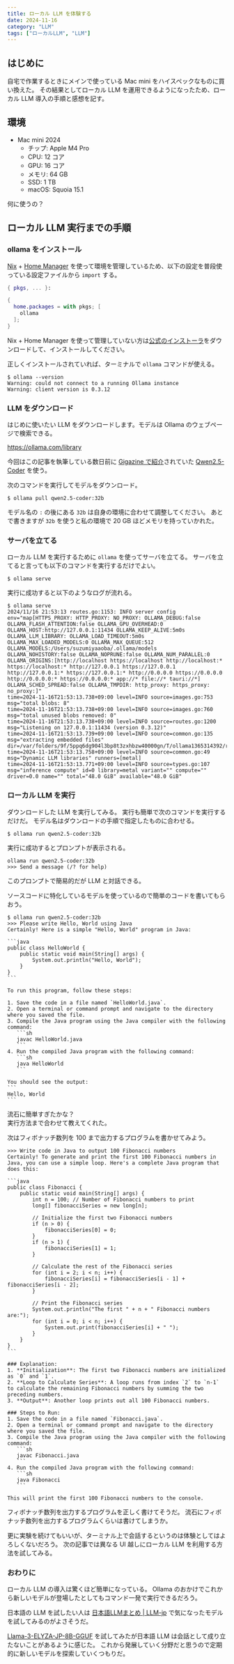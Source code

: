 ```yaml
---
title: ローカル LLM を体験する
date: 2024-11-16
category: "LLM"
tags: ["ローカルLLM", "LLM"]
---
```


## はじめに

自宅で作業するときにメインで使っている Mac mini をハイスペックなものに買い換えた。
その結果としてローカル LLM を運用できるようになったため、ローカル LLM 導入の手順と感想を記す。

## 環境

- Mac mini 2024
  - チップ: Apple M4 Pro
  - CPU: 12 コア
  - GPU: 16 コア
  - メモリ: 64 GB
  - SSD: 1 TB
  - macOS: Squoia 15.1

何に使うの？

## ローカル LLM 実行までの手順

### ollama をインストール

[Nix](https://nixos.org/) + [Home Manager](https://nix-community.github.io/home-manager/) を使って環境を管理しているため、以下の設定を普段使っている設定ファイルから `import` する。

```nix
{ pkgs, ... }:

{
  home.packages = with pkgs; [
    ollama
  ];
}
```

Nix + Home Manager を使って管理していない方は[公式のインストーラ](https://ollama.com/download)をダウンロードして、インストールしてください。

正しくインストールされていれば、ターミナルで `ollama` コマンドが使える。

 ```shell
$ ollama --version
Warning: could not connect to a running Ollama instance
Warning: client version is 0.3.12
 ```

### LLM をダウンロード

はじめに使いたい LLM をダウンロードします。モデルは Ollama のウェブページで検索できる。

https://ollama.com/library

今回はこの記事を執筆している数日前に [Gigazine で紹介](https://gigazine.net/news/20241114-qwen2-5-coder-32b-released/)されていた [Qwen2.5-Coder](https://gigazine.net/news/20241114-qwen2-5-coder-32b-released/) を使う。

次のコマンドを実行してモデルをダウンロード。

```shell
$ ollama pull qwen2.5-coder:32b
```

モデル名の `:` の後にある `32b` は自身の環境に合わせて調整してください。
あとで書きますが `32b` を使うと私の環境で 20 GB ほどメモリを持っていかれた。

### サーバを立てる

ローカル LLM を実行するために `ollama` を使ってサーバを立てる。
サーバを立てると言っても以下のコマンドを実行するだけでよい。

```shell
$ ollama serve
```

実行に成功すると以下のようなログが流れる。

```shell
$ ollama serve
2024/11/16 21:53:13 routes.go:1153: INFO server config env="map[HTTPS_PROXY: HTTP_PROXY: NO_PROXY: OLLAMA_DEBUG:false OLLAMA_FLASH_ATTENTION:false OLLAMA_GPU_OVERHEAD:0 OLLAMA_HOST:http://127.0.0.1:11434 OLLAMA_KEEP_ALIVE:5m0s OLLAMA_LLM_LIBRARY: OLLAMA_LOAD_TIMEOUT:5m0s OLLAMA_MAX_LOADED_MODELS:0 OLLAMA_MAX_QUEUE:512 OLLAMA_MODELS:/Users/suzumiyaaoba/.ollama/models OLLAMA_NOHISTORY:false OLLAMA_NOPRUNE:false OLLAMA_NUM_PARALLEL:0 OLLAMA_ORIGINS:[http://localhost https://localhost http://localhost:* https://localhost:* http://127.0.0.1 https://127.0.0.1 http://127.0.0.1:* https://127.0.0.1:* http://0.0.0.0 https://0.0.0.0 http://0.0.0.0:* https://0.0.0.0:* app://* file://* tauri://*] OLLAMA_SCHED_SPREAD:false OLLAMA_TMPDIR: http_proxy: https_proxy: no_proxy:]"
time=2024-11-16T21:53:13.738+09:00 level=INFO source=images.go:753 msg="total blobs: 8"
time=2024-11-16T21:53:13.738+09:00 level=INFO source=images.go:760 msg="total unused blobs removed: 0"
time=2024-11-16T21:53:13.738+09:00 level=INFO source=routes.go:1200 msg="Listening on 127.0.0.1:11434 (version 0.3.12)"
time=2024-11-16T21:53:13.739+09:00 level=INFO source=common.go:135 msg="extracting embedded files" dir=/var/folders/9f/5ppq6dg904l3bp8t3zxhbzw40000gn/T/ollama1365314392/runners
time=2024-11-16T21:53:13.758+09:00 level=INFO source=common.go:49 msg="Dynamic LLM libraries" runners=[metal]
time=2024-11-16T21:53:13.771+09:00 level=INFO source=types.go:107 msg="inference compute" id=0 library=metal variant="" compute="" driver=0.0 name="" total="48.0 GiB" available="48.0 GiB"
```

### ローカル LLM を実行

ダウンロードした LLM を実行してみる。
実行も簡単で次のコマンドを実行するだけだ。
モデル名はダウンロードの手順で指定したものに合わせる。

```shell
$ ollama run qwen2.5-coder:32b
```

実行に成功するとプロンプトが表示される。

```shell
ollama run qwen2.5-coder:32b
>>> Send a message (/? for help)
```

このプロンプトで簡易的だが LLM と対話できる。

ソースコードに特化しているモデルを使っているので簡単のコードを書いてもらおう。

````shell
$ ollama run qwen2.5-coder:32b
>>> Please write Hello, World using Java
Certainly! Here is a simple "Hello, World" program in Java:

```java
public class HelloWorld {
    public static void main(String[] args) {
        System.out.println("Hello, World");
    }
}
```

To run this program, follow these steps:

1. Save the code in a file named `HelloWorld.java`.
2. Open a terminal or command prompt and navigate to the directory where you saved the file.
3. Compile the Java program using the Java compiler with the following command:
   ```sh
   javac HelloWorld.java
   ```
4. Run the compiled Java program with the following command:
   ```sh
   java HelloWorld
   ```

You should see the output:
```
Hello, World
```
````

流石に簡単すぎたかな？  
実行方法まで合わせて教えてくれた。

次はフィボナッチ数列を 100 まで出力するプログラムを書かせてみよう。

````shell
>>> Write code in Java to output 100 Fibonacci numbers
Certainly! To generate and print the first 100 Fibonacci numbers in Java, you can use a simple loop. Here's a complete Java program that does this:

```java
public class Fibonacci {
    public static void main(String[] args) {
        int n = 100; // Number of Fibonacci numbers to print
        long[] fibonacciSeries = new long[n];

        // Initialize the first two Fibonacci numbers
        if (n > 0) {
            fibonacciSeries[0] = 0;
        }
        if (n > 1) {
            fibonacciSeries[1] = 1;
        }

        // Calculate the rest of the Fibonacci series
        for (int i = 2; i < n; i++) {
            fibonacciSeries[i] = fibonacciSeries[i - 1] + fibonacciSeries[i - 2];
        }

        // Print the Fibonacci series
        System.out.println("The first " + n + " Fibonacci numbers are:");
        for (int i = 0; i < n; i++) {
            System.out.print(fibonacciSeries[i] + " ");
        }
    }
}
```

### Explanation:
1. **Initialization**: The first two Fibonacci numbers are initialized as `0` and `1`.
2. **Loop to Calculate Series**: A loop runs from index `2` to `n-1` to calculate the remaining Fibonacci numbers by summing the two preceding numbers.
3. **Output**: Another loop prints out all 100 Fibonacci numbers.

### Steps to Run:
1. Save the code in a file named `Fibonacci.java`.
2. Open a terminal or command prompt and navigate to the directory where you saved the file.
3. Compile the Java program using the Java compiler with the following command:
   ```sh
   javac Fibonacci.java
   ```
4. Run the compiled Java program with the following command:
   ```sh
   java Fibonacci
   ```

This will print the first 100 Fibonacci numbers to the console.
````

フィボナッチ数列を出力するプログラムを正しく書けてそうだ。
流石にフィボナッチ数列を出力するプログラムくらいは書けてしまうか。

更に実験を続けてもいいが、ターミナル上で会話するというのは体験としてはよろしくないだろう。
次の記事では異なる UI 越しにローカル LLM を利用する方法を試してみる。

### おわりに

ローカル LLM の導入は驚くほど簡単になっている。
Ollama のおかけでこれから新しいモデルが登場したとしてもコマンド一発で実行できるだろう。

日本語の LLM を試したい人は [日本語LLMまとめ | LLM-jp](https://llm-jp.github.io/awesome-japanese-llm/) で気になったモデルを試してみるのがよさそうだ。

[Llama-3-ELYZA-JP-8B-GGUF](https://huggingface.co/elyza/Llama-3-ELYZA-JP-8B-GGUF) を試してみたが日本語 LLM は会話として成り立たないことがあるように感じた。
これから発展していく分野だと思うので定期的に新しいモデルを探索していくつもりだ。
